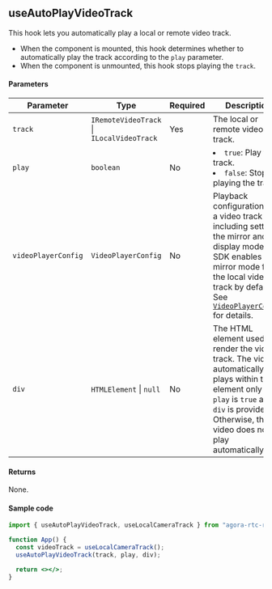 ## useAutoPlayVideoTrack

This hook lets you automatically play a local or remote video track.

- When the component is mounted, this hook determines whether to automatically play the track according to the `play` parameter.
- When the component is unmounted, this hook stops playing the `track`.

#### Parameters

| Parameter           | Type                                                  | Required | Description                                                                                                                                                                                                                                                                  |
| ------------------- | ----------------------------------------------------- | -------- | ---------------------------------------------------------------------------------------------------------------------------------------------------------------------------------------------------------------------------------------------------------------------------- |
| `track`             | `IRemoteVideoTrack` &VerticalLine; `ILocalVideoTrack` | Yes      | The local or remote video track.                                                                                                                                                                                                                                             |
| `play`              | `boolean`                                             | No       | <li>`true`: Play the track.</li><li>`false`: Stop playing the track.</li>                                                                                                                                                                                                    |
| `videoPlayerConfig` | `VideoPlayerConfig`                                   | No       | Playback configurations for a video track including setting the mirror and display mode. The SDK enables mirror mode for the local video track by default. See [`VideoPlayerConfig`](https://api-ref.agora.io/en/video-sdk/reactjs/2.x//VideoPlayerConfig.html) for details. |
| `div`               | `HTMLElement` &VerticalLine; `null`                   | No       | The HTML element used to render the video track. The video automatically plays within this element only if `play` is `true` and `div` is provided. Otherwise, the video does not play automatically.                                                                         |

#### Returns

None.

#### Sample code

```jsx
import { useAutoPlayVideoTrack, useLocalCameraTrack } from "agora-rtc-react";

function App() {
  const videoTrack = useLocalCameraTrack();
  useAutoPlayVideoTrack(track, play, div);

  return <></>;
}
```
